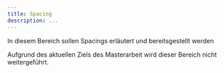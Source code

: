 ```yaml
---
title: Spacing
description: ...
---
```


<PageDescription>

In diesem Bereich sollen Spacings erläutert und bereitsgestellt werden

</PageDescription>

<InlineNotification>

Aufgrund des aktuellen Ziels des Masterarbeit wird dieser Bereich nicht weitergeführt.

</InlineNotification>
